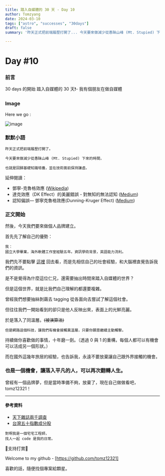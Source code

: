 ```yaml
---
title: 踏入自媒體的 30 天 - Day 10
author: Tomzyang
date: 2024-03-10
tags: ["astro", "successes", "30days"]
draft: false
summary: '昨天正式把前端履歷打開了... 今天要來做減少從愚昧山峰 (Mt. Stupied) 下來的時間...'

---
```

# Day #10

### 前言
30 days 的開始
踏入自媒體的 30 天❗️- 我有個朋友在做自媒體

### Image
Here we go :

![image](/static/images/hereWeGo.jpg)

### 默默小語

```
昨天正式把前端履歷打開了。

今天要來做減少從愚昧山峰 (Mt. Stupied) 下來的時間，

也就是回歸基礎知識培養，並在技術面前保持謙虛。
```
延伸閱讀：

- 鄧寧-克魯格效應 ([Wikipedia](https://zh.wikipedia.org/zh-tw/%E9%84%A7%E5%AF%A7-%E5%85%8B%E9%AD%AF%E6%A0%BC%E6%95%88%E6%87%89))
- 達克效應（DK Effect）的美麗錯誤 - 對無知的無法認知 ([Medium](https://georgech3.medium.com/%E6%84%9A%E6%98%A7%E4%B9%8B%E5%B7%94-%E7%B5%95%E6%9C%9B%E4%B9%8B%E8%B0%B7-%E9%81%94%E5%85%8B%E6%95%88%E6%87%89-dk-effect-%E7%9A%84%E7%BE%8E%E9%BA%97%E9%8C%AF%E8%AA%A4-%E5%B0%8D%E7%84%A1%E7%9F%A5%E7%9A%84%E7%84%A1%E6%B3%95%E8%AA%8D%E7%9F%A5-a05b95ccb8a0))
- 認知偏誤— 鄧寧克魯格效應(Dunning-Kruger Effect) ([Medium](https://medium.com/vincent-chen/%E8%AA%8D%E7%9F%A5%E5%81%8F%E8%AA%A4-%E9%84%A7%E5%AF%A7%E5%85%8B%E9%AD%AF%E6%A0%BC%E6%95%88%E6%87%89-dunning-kruger-effect-d7cef7cf9eed))

### 正文開始

然後，今天我們要來做個人品牌建立。

首先先了解自己的優勢：
```
我：
國立大學畢業，海外軟體工作室經驗五年。資訊學術背景，英語能力流利。
```

我們先不要點擊 [這裡](/blog/day8) 回去看，而是先相信自己的社會經驗，和大腦裡直覺告訴我們的資訊。

是不是覺得為什麼這位仁兄，還需要抽出時間來踏入自媒體的世界？

但是這個世界，就是比我們自己理解的都還要複雜。

曾經我們想要抽絲剝繭去 tagging 從各面向去嘗試了解這個社會。

但往往我們一開始看到的卻只是他人反映出來，表面上的光鮮亮麗。

於是落入了同溫層。<strike>(被演算法)</strike>

```
但是網路這個科技，讓我們有機會接觸異溫層，只要你願意繼續主動觸擊。
```

持續做你喜歡做的事情，十年磨一劍。（透過 0 與 1 的重構，每個人都可以有機會可以活成另一個形狀。）

而在國外這幾年旅居的經驗，也告訴我，永遠不要放棄讓自己跟外界接觸的機會。
### 也是一個機會，讓落入平凡的人，可以再次翻轉人生。

曾經有一個品牌夢，但是當時準備不夠，放棄了，現在自己做做看吧，tomz12321！

---

#### 參考資料
- [天下雜誌兩千調查](https://web.cw.com.tw/cw2000database/news2020/index.html)
- [台灣五十指數成分股](https://taiwanindex.com.tw/indexes/TW50)

```
對啊我是一個宅宅工程師，
找人一起 code 是我的日常。
```

🔻支持打賞🔻

Welcome to my github - [https://github.com/tomz12321]

喜歡的話，隨便找個專案給顆星。
